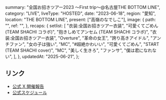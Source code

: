   summary: "全国お招きツアー2023 〜First trip〜@名古屋THE BOTTOM LINE",
  category: "LIVE",
  liveType: "HOSTED",
  date: "2023-06-18",
  region: "愛知",
  location: "THE BOTTOM LINE",
  present: ["高嶺のなでしこ"],
  image: {
    path: "",
    ref: "",
  },
  recaps: {
    setlist: [
      "衣装:全国お招きツアー衣装",
      "可愛くてごめん (TEAM SHACHI コラボ)",
      "抱きしめてアンセム (TEAM SHACHI コラボ)",
      "衣装:全国お招きツアー衣装",
      "Overture",
      "革命の女王",
      "誇り高きアイドル",
      "アンチファン",
      "女の子は強い",
      "MC",
      "#超絶かわいい",
      "可愛くてごめん",
      "START (TEAM SHACHI cover)",
      "MC",
      "美しく生きろ",
      "ファンサ",
      "僕は君になれない",
    ],
  },
  updatedAt: "2025-06-21",
};

## リンク

- [公式 X 開催報告](https://x.com/takanenofficial/status/1670469049049026562)
- [公式スケジュール](https://takanenonadeshiko.jp/?p=757)
